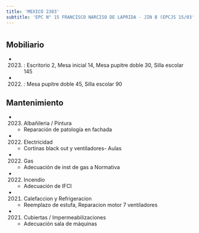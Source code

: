 ```yaml
---
title: 'MEXICO 2383'
subtitle: 'EPC N° 15 FRANCISCO NARCISO DE LAPRIDA - JIN B (EPCJS 15/03°) - CENS N° 50'
---
```


#


## Mobiliario

*  (2023) : Escritorio 2, Mesa inicial 14, Mesa pupitre doble 30, Silla escolar 145 

*  (2022) : Mesa pupitre doble 45, Silla escolar 90 





## Mantenimiento

*  (2023) Albañileria / Pintura 
    + Reparación de patología en fachada

*  (2022) Electricidad 
    + Cortinas black out y ventiladores- Aulas

*  (2022) Gas 
    + Adecuación de inst de gas a Normativa

*  (2022) Incendio 
    + Adecuación de IFCI

*  (2021) Calefaccion y Refrigeracion 
    + Reemplazo de estufa, Reparacion  motor 7 ventiladores

*  (2021) Cubiertas / Impermeabilizaciones 
    + Adecuación sala de máquinas



